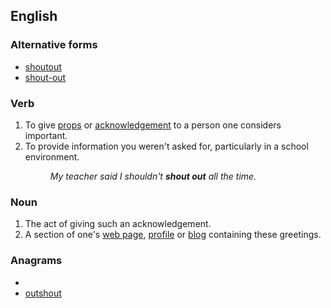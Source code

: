 ==English==

===Alternative forms===
* [[shoutout]]
* [[shout-out]]

===Verb===
{{en-verb|shouts out|shouting out|shouted out|shouted out}}

# To give [[props]] or [[acknowledgement]] to a person one considers important.
# To provide information you weren't asked for, particularly in a school environment.
#: ''My teacher said I shouldn't '''shout out''' all the time.''

===Noun===
{{en-noun}}

# The act of giving such an acknowledgement.
# A section of one's [[web page]], [[profile]] or [[blog]] containing these greetings.

===Anagrams===
* {{alphagram|hoosttuu}}
* [[outshout#English|outshout]]